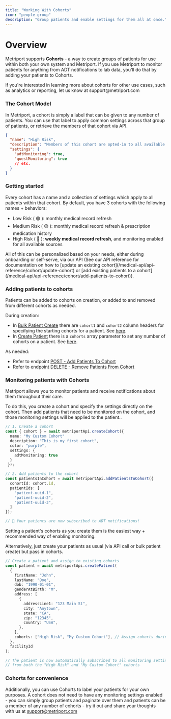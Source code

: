 ```yaml
---
title: "Working With Cohorts"
icon: "people-group"
description: "Group patients and enable settings for them all at once."
---
```


# Overview

Metriport supports **Cohorts** - a way to create groups of patients for use within both your own system and Metriport. 
If you use Metriport to monitor patients for anything from ADT notifications to lab data, you'll do that by adding your patients to Cohorts.

<Info>
  If you're interested in learning more about cohorts for
  other use cases, such as analytics or reporting, let us
  know at support@metriport.com
</Info>

### The Cohort Model

In Metriport, a cohort is simply a label that can be given to any number of patients. You can use that label to apply common settings across that group of patients,
or retrieve the members of that cohort via API.

```json
{
  "name": "High Risk",
  "description": "Members of this cohort are opted-in to all available data sources.",
  "settings": {
    "adtMonitoring": true,
    "questMonitoring": true
    // etc.
  }
}
```

### Getting started

Every cohort has a name and a collection of settings which apply to all patients within that cohort.
By default, you have 3 cohorts with the following names + behaviors:

- Low Risk ( 🟢 ): monthly medical record refresh
- Medium Risk ( 🟡 ): monthly medical record refresh & prescription medication history
- High Risk ( 🔴 ): <b>weekly medical record refresh</b>, and monitoring enabled for all available sources

<Note>
  All of this can be personalized based on your needs,
  either during onboarding or self-serve, via our API (See
  our API reference for documentation on how to [update an
  existing
  cohort](/medical-api/api-reference/cohort/update-cohort)
  or [add existing patients to a
  cohort](/medical-api/api-reference/cohort/add-patients-to-cohort)).
</Note>

### Adding patients to cohorts

Patients can be added to cohorts on creation, or added to and removed from different cohorts as needed.

During creation:

- In [Bulk Patient Create](/medical-api/api-reference/patient/bulk-create-patient) there are `cohort1` and `cohort2` column headers for specifying the starting cohorts for a patient. See [here](/medical-api/api-reference/patient/bulk-create-patient#param-cohort1).
- In [Create Patient](/medical-api/api-reference/patient/create-patient) there is a `cohorts` array parameter to set any number of cohorts on a patient. See [here](/medical-api/api-reference/patient/bulk-create-patient#param-cohort1).

As needed:

- Refer to endpoint [POST - Add Patients To Cohort](/medical-api/api-reference/patient/add-patients-to-cohort)
- Refer to endpoint [DELETE - Remove Patients From Cohort](/medical-api/api-reference/patient/remove-patients-from-cohort)

### Monitoring patients with Cohorts

Metriport allows you to monitor patients and receive notifications about them throughout their care.

To do this, you create a cohort and specify the settings directly on the cohort. Then add patients that need to be monitored on the cohort, and those monitoring settings will be applied to the patient..

```typescript
// 1. Create a cohort
const { cohort } = await metriportApi.createCohort({
  name: "My Custom Cohort"
  description: "This is my first cohort",
  color: "purple",
  settings: {
    adtMonitoring: true
  }
 });

// 2. Add patients to the cohort
const patientsInCohort = await metriportApi.addPatientsToCohort({
  cohortId: cohort.id,
  patientIds: [
    "patient-uuid-1",
    "patient-uuid-2",
    "patient-uuid-3",
  ]
});

// 🎉 Your patients are now subscribed to ADT notifications!
```

<Tip>
  Setting a patient's cohorts as you create them is the
  easiest way + recommended way of enabling monitoring.
</Tip>

Alternatively, just create your patients as usual (via API call or bulk patient create) but pass in cohorts.

```typescript
// Create a patient and assign to existing cohorts
const patient = await metriportApi.createPatient(
  {
    firstName: "John",
    lastName: "Doe",
    dob: "1990-01-01",
    genderAtBirth: "M",
    address: [
      {
        addressLine1: "123 Main St",
        city: "Anytown",
        state: "CA",
        zip: "12345",
        country: "USA",
      },
    ],
    cohorts: ["High Risk", "My Custom Cohort"], // Assign cohorts during creation
  },
  facilityId
);

// The patient is now automatically subscribed to all monitoring settings
// from both the "High Risk" and "My Custom Cohort" cohorts
```

### Cohorts for convenience

Additionally, you can use Cohorts to label your patients for your own purposes. 
A cohort does not need to have any monitoring settings enabled - you can simply group patients 
and paginate over them and patients can be a member of any number of cohorts - try it out and share your 
thoughts with us at support@metriport.com
